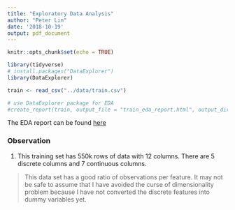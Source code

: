```yaml
---
title: "Exploratory Data Analysis"
author: "Peter Lin"
date: '2018-10-19'
output: pdf_document
---
```


```r
knitr::opts_chunk$set(echo = TRUE)
```

```r
library(tidyverse)
# install.packages("DataExplorer")
library(DataExplorer)
```

```r

train <- read_csv("../data/train.csv")

```

```r

# use DataExplorer package for EDA
#create_report(train, output_file = "train_eda_report.html", output_dir = "../results/")

```

The EDA report can be found [here](../results/train_eda_report.html)

### Observation

1. This training set has 550k rows of data with 12 columns. There are 5 discrete columns and 7 continuous columns.

> This data set has a good ratio of observations per feature. It may not be safe to assume that I have avoided the curse of dimensionality problem because I have not converted the discrete features into dummy variables yet. 
